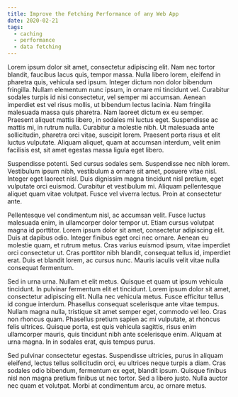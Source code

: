```yaml
---
title: Improve the Fetching Performance of any Web App
date: 2020-02-21
tags:
  - caching
  - performance
  - data fetching
---
```


Lorem ipsum dolor sit amet, consectetur adipiscing elit. Nam nec tortor blandit, faucibus lacus quis, tempor massa. Nulla libero lorem, eleifend in pharetra quis, vehicula sed ipsum. Integer dictum non dolor bibendum fringilla. Nullam elementum nunc ipsum, in ornare mi tincidunt vel. Curabitur sodales turpis id nisi consectetur, vel semper mi accumsan. Aenean imperdiet est vel risus mollis, ut bibendum lectus lacinia. Nam fringilla malesuada massa quis pharetra. Nam laoreet dictum ex eu semper. Praesent aliquet mattis libero, in sodales mi luctus eget. Suspendisse ac mattis mi, in rutrum nulla. Curabitur a molestie nibh. Ut malesuada ante sollicitudin, pharetra orci vitae, suscipit lorem. Praesent porta risus et elit luctus vulputate. Aliquam aliquet, quam at accumsan interdum, velit enim facilisis est, sit amet egestas massa ligula eget libero.

Suspendisse potenti. Sed cursus sodales sem. Suspendisse nec nibh lorem. Vestibulum ipsum nibh, vestibulum a ornare sit amet, posuere vitae nisl. Integer eget laoreet nisl. Duis dignissim magna tincidunt nisl pretium, eget vulputate orci euismod. Curabitur et vestibulum mi. Aliquam pellentesque aliquet quam vitae volutpat. Fusce vel viverra lectus. Proin at consectetur ante.

Pellentesque vel condimentum nisl, ac accumsan velit. Fusce luctus malesuada enim, in ullamcorper dolor tempor ut. Etiam cursus volutpat magna id porttitor. Lorem ipsum dolor sit amet, consectetur adipiscing elit. Duis at dapibus odio. Integer finibus eget orci nec ornare. Aenean eu molestie quam, et rutrum metus. Cras varius euismod ipsum, vitae imperdiet orci consectetur ut. Cras porttitor nibh blandit, consequat tellus id, imperdiet erat. Duis et blandit lorem, ac cursus nunc. Mauris iaculis velit vitae nulla consequat fermentum.

Sed in urna urna. Nullam et elit metus. Quisque et quam ut ipsum vehicula tincidunt. In pulvinar fermentum elit et tincidunt. Lorem ipsum dolor sit amet, consectetur adipiscing elit. Nulla nec vehicula metus. Fusce efficitur tellus id congue interdum. Phasellus consequat scelerisque ante vitae tempus. Nullam magna nulla, tristique sit amet semper eget, commodo vel leo. Cras non rhoncus quam. Phasellus pretium sapien ac mi vulputate, at rhoncus felis ultrices. Quisque porta, est quis vehicula sagittis, risus enim ullamcorper mauris, quis tincidunt nibh ante scelerisque enim. Aliquam at urna magna. In in sodales erat, quis tempus purus.

Sed pulvinar consectetur egestas. Suspendisse ultricies, purus in aliquam eleifend, lectus tellus sollicitudin orci, eu ultrices neque turpis a diam. Cras sodales odio bibendum, fermentum ex eget, blandit ipsum. Quisque finibus nisl non magna pretium finibus ut nec tortor. Sed a libero justo. Nulla auctor nec quam et volutpat. Morbi at condimentum arcu, ac ornare metus.

